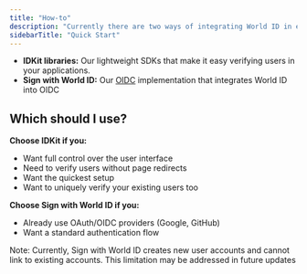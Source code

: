---
title: "How-to"
description: "Currently there are two ways of integrating World ID in external applications:"
sidebarTitle: "Quick Start"
---

- **IDKit libraries:** Our lightweight SDKs that make it easy verifying users in your applications.
- **Sign with World ID:** Our [OIDC](https://openid.net/developers/how-connect-works/) implementation that integrates World ID into OIDC

## Which should I use?

**Choose IDKit if you:**

- Want full control over the user interface
- Need to verify users without page redirects
- Want the quickest setup
- Want to uniquely verify your existing users too

**Choose Sign with World ID if you:**

- Already use OAuth/OIDC providers (Google, GitHub)
- Want a standard authentication flow

<Info>
Note: Currently, Sign with World ID creates new user accounts and cannot link to existing accounts. This limitation may be addressed in future updates
</Info>
